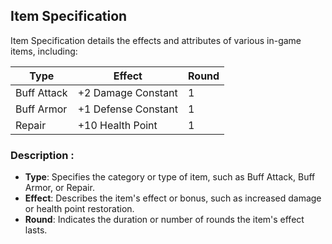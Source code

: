 ## Item Specification

Item Specification details the effects and attributes of various in-game items, including:


| Type        | Effect              | Round |
| ----------- | ------------------- | ----- |
| Buff Attack | +2 Damage Constant  | 1     |
| Buff Armor  | +1 Defense Constant | 1     |
| Repair      | +10 Health Point    | 1     |

### Description : 

- **Type**: Specifies the category or type of item, such as Buff Attack, Buff Armor, or Repair.
- **Effect**: Describes the item's effect or bonus, such as increased damage or health point restoration.
- **Round**: Indicates the duration or number of rounds the item's effect lasts.

